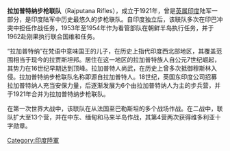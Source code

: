 {{multiple issues|
{{copyedit|time=2014-12-04T15:29:40+00:00}}
{{copypaste|time=2014-12-04T15:29:40+00:00}}
{{unreferenced|time=2014-12-04T15:29:40+00:00}}
}}
'''拉加普特纳步枪联队'''（Rajputana Rifles），成立于1921年，曾是[[英属印度|英属印度]]陆军一部分，是印度陆军中历史最悠久的步枪联队。自印度独立后，该联队多次在印巴冲突中担任作战任务，1953年至1954年作为看管部队在朝鲜半岛执行任务，并于1962赴刚果执行联合国维和任务。

“拉加普特纳”在梵语中意味国王的儿子，在历史上指代印度西北部地区，其覆盖范围相当于现今的拉贾斯坦邦。居住在这一地区的拉加普特族人自公元7世纪崛起，其势力在16世纪早期达到顶峰。拉加普特人尚武，在历史上曾多次抵御穆斯林入侵。拉加普特纳步枪联队名称即源自拉加普特人。18世纪，英国东印度公司招募拉加普特纳人充当安保力量，后逐渐发展为6个由拉加普特纳人为主的步兵营，并于1921年合并为拉加普特纳步枪联队。

在第一次世界大战中，该联队在从法国至巴勒斯坦的多个战场作战。在二战中，联队扩大至13个营，并在中东、缅甸和马来半岛作战，其第4营两次获得维多利亚十字勋章。

[[Category:印度陸軍|Category:印度陸軍]]